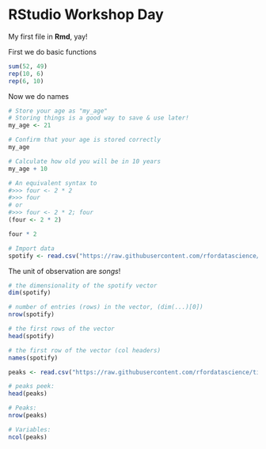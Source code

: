 # RStudio Workshop Day

My first file in **Rmd**, yay!

First we do basic functions
``` r
sum(52, 49)
rep(10, 6)
rep(6, 10)
```

Now we do names
``` r
# Store your age as "my_age"
# Storing things is a good way to save & use later!
my_age <- 21

# Confirm that your age is stored correctly
my_age

# Calculate how old you will be in 10 years
my_age + 10
```


``` r
# An equivalent syntax to 
#>>> four <- 2 * 2
#>>> four
# or
#>>> four <- 2 * 2; four
(four <- 2 * 2)

four * 2
```


``` r
# Import data
spotify <- read.csv("https://raw.githubusercontent.com/rfordatascience/tidytuesday/master/data/2020/2020-01-21/spotify_songs.csv")
```

The unit of observation are *songs*!

``` r
# the dimensionality of the spotify vector
dim(spotify)

# number of entries (rows) in the vector, (dim(...)[0])
nrow(spotify)
```

``` r
# the first rows of the vector
head(spotify)

# the first row of the vector (col headers)
names(spotify)
```


``` r
peaks <- read.csv("https://raw.githubusercontent.com/rfordatascience/tidytuesday/master/data/2020/2020-09-22/peaks.csv")
```

``` r
# peaks peek:
head(peaks)
```


``` r
# Peaks:
nrow(peaks)

# Variables:
ncol(peaks)
```